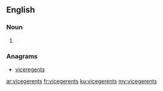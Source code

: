 ==English==

===Noun===
{{head|en|plural}}

# {{plural of|vicegerent|lang=en}}

===Anagrams===
* [[viceregents#English|viceregents]]

[[ar:vicegerents]]
[[fr:vicegerents]]
[[ku:vicegerents]]
[[my:vicegerents]]